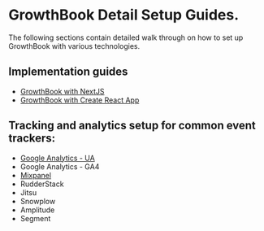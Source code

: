 # GrowthBook Detail Setup Guides.

The following sections contain detailed walk through on how to set up GrowthBook with various technologies.

## Implementation guides

- [GrowthBook with NextJS](/guide/nextjs-and-growthbook)
- [GrowthBook with Create React App](/guide/create-react-app-and-growthbook)

## Tracking and analytics setup for common event trackers:

- [Google Analytics - UA](/guide/GA-universal-analytics)
- Google Analytics - GA4
- [Mixpanel](/guide/mixpanel)
- RudderStack
- Jitsu
- Snowplow
- Amplitude
- Segment
